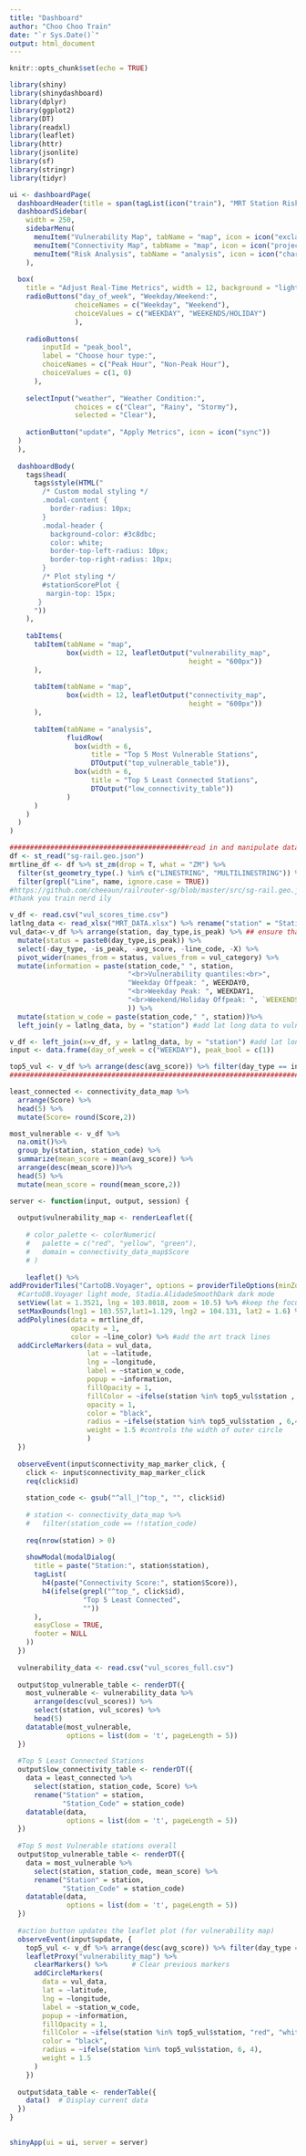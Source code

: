 ---
title: "Dashboard"
author: "Choo Choo Train"
date: "`r Sys.Date()`"
output: html_document
---

```{r setup, include=FALSE}
knitr::opts_chunk$set(echo = TRUE)
```

```{r}
library(shiny)
library(shinydashboard)
library(dplyr)
library(ggplot2)
library(DT)
library(readxl)
library(leaflet)
library(httr)
library(jsonlite)
library(sf)
library(stringr)
library(tidyr)
```

```{r}
ui <- dashboardPage(
  dashboardHeader(title = span(tagList(icon("train"), "MRT Station Risk"))),
  dashboardSidebar(
    width = 250,
    sidebarMenu(
      menuItem("Vulnerability Map", tabName = "map", icon = icon("exclamation-triangle")),
      menuItem("Connectivity Map", tabName = "map", icon = icon("project-diagram")),
      menuItem("Risk Analysis", tabName = "analysis", icon = icon("chart-bar"))
    ),
    
  box(
    title = "Adjust Real-Time Metrics", width = 12, background = "light-blue",
    radioButtons("day_of_week", "Weekday/Weekend:",
                choiceNames = c("Weekday", "Weekend"),
                choiceValues = c("WEEKDAY", "WEEKENDS/HOLIDAY")
                ),
    
    radioButtons(
        inputId = "peak_bool",
        label = "Choose hour type:",
        choiceNames = c("Peak Hour", "Non-Peak Hour"),
        choiceValues = c(1, 0)
      ),
    
    selectInput("weather", "Weather Condition:",
                choices = c("Clear", "Rainy", "Stormy"),
                selected = "Clear"),
    
    actionButton("update", "Apply Metrics", icon = icon("sync"))
  )
  ),
  
  dashboardBody(
    tags$head(
      tags$style(HTML("
        /* Custom modal styling */
        .modal-content {
          border-radius: 10px;
        }
        .modal-header {
          background-color: #3c8dbc;
          color: white;
          border-top-left-radius: 10px;
          border-top-right-radius: 10px;
        }
        /* Plot styling */
        #stationScorePlot {
         margin-top: 15px;
       }
      "))
    ),
  
    tabItems(
      tabItem(tabName = "map",
              box(width = 12, leafletOutput("vulnerability_map",
                                            height = "600px"))
      ),
      
      tabItem(tabName = "map",
              box(width = 12, leafletOutput("connectivity_map",
                                            height = "600px"))
      ),
      
      tabItem(tabName = "analysis",
              fluidRow(
                box(width = 6,
                    title = "Top 5 Most Vulnerable Stations",
                    DTOutput("top_vulnerable_table")),
                box(width = 6,
                    title = "Top 5 Least Connected Stations",
                    DTOutput("low_connectivity_table"))
              )
      )
    )
  )
)

```

```{r}
############################################read in and manipulate data for use################################################
df <- st_read("sg-rail.geo.json")
mrtline_df <- df %>% st_zm(drop = T, what = "ZM") %>% 
  filter(st_geometry_type(.) %in% c("LINESTRING", "MULTILINESTRING")) %>%
  filter(grepl("Line", name, ignore.case = TRUE))
#https://github.com/cheeaun/railrouter-sg/blob/master/src/sg-rail.geo.json
#thank you train nerd ily 

v_df <- read.csv("vul_scores_time.csv")
latlng_data <- read_xlsx("MRT_DATA.xlsx") %>% rename("station" = "Station_Name")
vul_data<-v_df %>% arrange(station, day_type,is_peak) %>% ## ensure that it is ordered by station_code, then weekday then peak status 
  mutate(status = paste0(day_type,is_peak)) %>%
  select(-day_type, -is_peak, -avg_score, -line_code, -X) %>%
  pivot_wider(names_from = status, values_from = vul_category) %>%
  mutate(information = paste(station_code," ", station, 
                             "<br>Vulnerability quantiles:<br>", 
                             "Weekday Offpeak: ", WEEKDAY0, 
                             "<br>Weekday Peak: ", WEEKDAY1, 
                             "<br>Weekend/Holiday Offpeak: ", `WEEKENDS/HOLIDAY0`
                             )) %>%
  mutate(station_w_code = paste(station_code," ", station))%>%
  left_join(y = latlng_data, by = "station") #add lat long data to vulnerability data

v_df <- left_join(x=v_df, y = latlng_data, by = "station") #add lat long data to vulnerability data
input <- data.frame(day_of_week = c("WEEKDAY"), peak_bool = c(1))

top5_vul <- v_df %>% arrange(desc(avg_score)) %>% filter(day_type == input$day_of_week & is_peak == input$peak_bool) %>% head(5)
##############################################################################################################################

least_connected <- connectivity_data_map %>%
  arrange(Score) %>%
  head(5) %>%
  mutate(Score= round(Score,2))

most_vulnerable <- v_df %>%
  na.omit()%>% 
  group_by(station, station_code) %>% 
  summarize(mean_score = mean(avg_score)) %>%
  arrange(desc(mean_score))%>%
  head(5) %>%
  mutate(mean_score = round(mean_score,2))

server <- function(input, output, session) {
  
  output$vulnerability_map <- renderLeaflet({
    
    # color_palette <- colorNumeric(
    #   palette = c("red", "yellow", "green"),
    #   domain = connectivity_data_map$Score
    # )
    
    leaflet() %>%
addProviderTiles("CartoDB.Voyager", options = providerTileOptions(minZoom = 10.5, maxZoom = 13)) %>% 
  #CartoDB.Voyager light mode, Stadia.AlidadeSmoothDark dark mode
  setView(lat = 1.3521, lng = 103.8018, zoom = 10.5) %>% #keep the focus on singapore, do not let user exit it 
  setMaxBounds(lng1 = 103.557,lat1=1.129, lng2 = 104.131, lat2 = 1.6) %>% #do not let user zoom in or zoom out too much 
  addPolylines(data = mrtline_df, 
               opacity = 1, 
               color = ~line_color) %>% #add the mrt track lines
  addCircleMarkers(data = vul_data, 
                   lat = ~latitude, 
                   lng = ~longitude, 
                   label = ~station_w_code, 
                   popup = ~information,
                   fillOpacity = 1,
                   fillColor = ~ifelse(station %in% top5_vul$station , "red","white"),
                   opacity = 1, 
                   color = "black", 
                   radius = ~ifelse(station %in% top5_vul$station , 6,4), 
                   weight = 1.5 #controls the width of outer circle
                   ) 
  })
  
  observeEvent(input$connectivity_map_marker_click, {
    click <- input$connectivity_map_marker_click
    req(click$id)
    
    station_code <- gsub("^all_|^top_", "", click$id)
    
    # station <- connectivity_data_map %>%
    #   filter(station_code == !!station_code)
    
    req(nrow(station) > 0)
    
    showModal(modalDialog(
      title = paste("Station:", station$station),
      tagList(
        h4(paste("Connectivity Score:", station$Score)),
        h4(ifelse(grepl("^top_", click$id), 
                  "Top 5 Least Connected", 
                  ""))
      ),
      easyClose = TRUE,
      footer = NULL
    ))
  })
  
  vulnerability_data <- read.csv("vul_scores_full.csv")
  
  output$top_vulnerable_table <- renderDT({
    most_vulnerable <- vulnerability_data %>%
      arrange(desc(vul_scores)) %>%
      select(station, vul_scores) %>%
      head(5)
    datatable(most_vulnerable,
              options = list(dom = 't', pageLength = 5))
  })
  
  #Top 5 Least Connected Stations
  output$low_connectivity_table <- renderDT({
    data = least_connected %>%
      select(station, station_code, Score) %>%
      rename("Station" = station,
             "Station_Code" = station_code)
    datatable(data,
              options = list(dom = 't', pageLength = 5))
  })
  
  #Top 5 most Vulnerable stations overall
  output$top_vulnerable_table <- renderDT({
    data = most_vulnerable %>%
      select(station, station_code, mean_score) %>%
      rename("Station" = station,
             "Station_Code" = station_code)
    datatable(data,
              options = list(dom = 't', pageLength = 5))
  })
  
  #action button updates the leaflet plot (for vulnerability map)
  observeEvent(input$update, {
    top5_vul <- v_df %>% arrange(desc(avg_score)) %>% filter(day_type == input$day_of_week & is_peak == input$peak_bool) %>% head(5)
    leafletProxy("vulnerability_map") %>%  
      clearMarkers() %>%      # Clear previous markers
      addCircleMarkers(
        data = vul_data,
        lat = ~latitude,
        lng = ~longitude,
        label = ~station_w_code,
        popup = ~information,
        fillOpacity = 1,
        fillColor = ~ifelse(station %in% top5_vul$station, "red", "white"),
        color = "black",
        radius = ~ifelse(station %in% top5_vul$station, 6, 4),
        weight = 1.5
      )
    })
  
  output$data_table <- renderTable({
    data()  # Display current data
  })
}

  
shinyApp(ui = ui, server = server)
```

